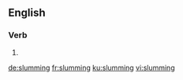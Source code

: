 ==English==

===Verb===
{{head|en|present participle}}

# {{present participle of|slum|lang=en}}

[[de:slumming]]
[[fr:slumming]]
[[ku:slumming]]
[[vi:slumming]]